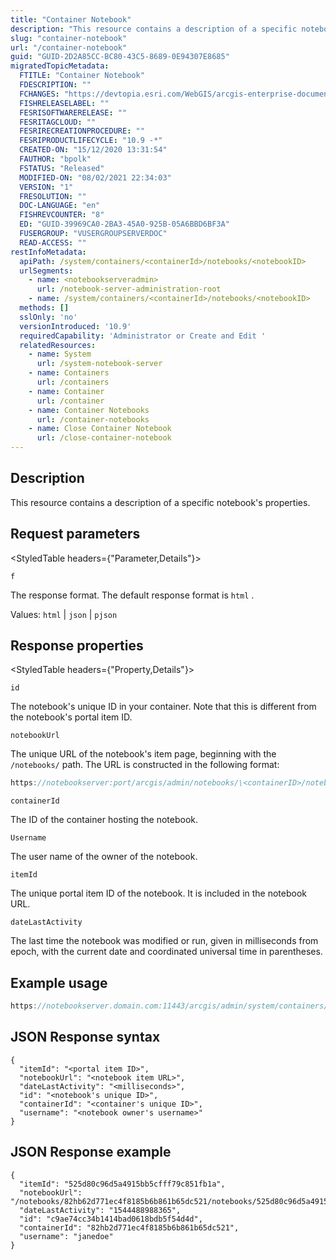 ```yaml
---
title: "Container Notebook"
description: "This resource contains a description of a specific notebook's properties."
slug: "container-notebook"
url: "/container-notebook"
guid: "GUID-2D2A85CC-BC80-43C5-8689-0E94307E8685"
migratedTopicMetadata:
  FTITLE: "Container Notebook"
  FDESCRIPTION: ""
  FCHANGES: "https://devtopia.esri.com/WebGIS/arcgis-enterprise-documentation/issues/3004#event-13764425"
  FISHRELEASELABEL: ""
  FESRISOFTWARERELEASE: ""
  FESRITAGCLOUD: ""
  FESRIRECREATIONPROCEDURE: ""
  FESRIPRODUCTLIFECYCLE: "10.9 -*"
  CREATED-ON: "15/12/2020 13:31:54"
  FAUTHOR: "bpolk"
  FSTATUS: "Released"
  MODIFIED-ON: "08/02/2021 22:34:03"
  VERSION: "1"
  FRESOLUTION: ""
  DOC-LANGUAGE: "en"
  FISHREVCOUNTER: "8"
  ED: "GUID-39969CA0-2BA3-45A0-925B-05A6BBD6BF3A"
  FUSERGROUP: "VUSERGROUPSERVERDOC"
  READ-ACCESS: ""
restInfoMetadata:
  apiPath: /system/containers/<containerId>/notebooks/<notebookID>
  urlSegments:
    - name: <notebookserveradmin>
      url: /notebook-server-administration-root
    - name: /system/containers/<containerId>/notebooks/<notebookID>
  methods: []
  sslOnly: 'no'
  versionIntroduced: '10.9'
  requiredCapability: 'Administrator or Create and Edit '
  relatedResources:
    - name: System
      url: /system-notebook-server
    - name: Containers
      url: /containers
    - name: Container
      url: /container
    - name: Container Notebooks
      url: /container-notebooks
    - name: Close Container Notebook
      url: /close-container-notebook
---
```


## Description

This resource contains a description of a specific notebook's properties.

##  Request parameters

<StyledTable headers={"Parameter,Details"}>

<StyledTableRow>

<StyledTableCell cellStyle="markdown">

`f` 

</StyledTableCell>

<StyledTableCell cellStyle="markdown">

The response format. The default response format is `html` .

Values: `html`  \| `json`  \| `pjson` 

</StyledTableCell>

</StyledTableRow>

</StyledTable>

## Response properties

<StyledTable headers={"Property,Details"}>

<StyledTableRow>

<StyledTableCell cellStyle="markdown">

`id` 

</StyledTableCell>

<StyledTableCell cellStyle="markdown">

The notebook's unique ID in your container. Note that this is different from the notebook's portal item ID. 

</StyledTableCell>

</StyledTableRow>

<StyledTableRow>

<StyledTableCell cellStyle="markdown">

`notebookUrl` 

</StyledTableCell>

<StyledTableCell cellStyle="markdown">

The unique URL of the notebook's item page, beginning with the `/notebooks/`  path. The URL is constructed in the following format:

```javascript
https://notebookserver:port/arcgis/admin/notebooks/\<containerID>/notebooks/<itemID>.ipynb
```

 

</StyledTableCell>

</StyledTableRow>

<StyledTableRow>

<StyledTableCell cellStyle="markdown">

`containerId` 

</StyledTableCell>

<StyledTableCell cellStyle="markdown">

The ID of the container hosting the notebook.

</StyledTableCell>

</StyledTableRow>

<StyledTableRow>

<StyledTableCell cellStyle="markdown">

`Username` 

</StyledTableCell>

<StyledTableCell cellStyle="markdown">

The user name of the owner of the notebook.

</StyledTableCell>

</StyledTableRow>

<StyledTableRow>

<StyledTableCell cellStyle="markdown">

`itemId` 

</StyledTableCell>

<StyledTableCell cellStyle="markdown">

The unique portal item ID of the notebook. It is included in the notebook URL.

</StyledTableCell>

</StyledTableRow>

<StyledTableRow>

<StyledTableCell cellStyle="markdown">

`dateLastActivity` 

</StyledTableCell>

<StyledTableCell cellStyle="markdown">

The last time the notebook was modified or run, given in milliseconds from epoch, with the current date and coordinated universal time in parentheses. 

</StyledTableCell>

</StyledTableRow>

</StyledTable>

## Example usage

```javascript
https://notebookserver.domain.com:11443/arcgis/admin/system/containers/<containerId>/notebooks/<notebookID>?f=json
```

 

## JSON Response syntax

```other
{
  "itemId": "<portal item ID>",
  "notebookUrl": "<notebook item URL>",
  "dateLastActivity": "<milliseconds>",
  "id": "<notebook's unique ID>",
  "containerId": "<container's unique ID>",
  "username": "<notebook owner's username>"
}
```

 

## JSON Response example

```other
{
  "itemId": "525d80c96d5a4915bb5cfff79c851fb1a",
  "notebookUrl": "/notebooks/82hb62d771ec4f8185b6b861b65dc521/notebooks/525d80c96d5a4915bb5cfff79c851fb1a.ipynb",
  "dateLastActivity": "1544488988365",
  "id": "c9ae74cc34b1414bad0618bdb5f54d4d",
  "containerId": "82hb2d771ec4f8185b6b861b65dc521",
  "username": "janedoe"
}
```

 
